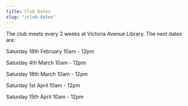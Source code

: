 ```yaml
---
title: Club Dates
slug: "/club-dates"
---
```


The club meets every 2 weeks at Victoria Avenue Library. The next dates are:

Saturday 18th February 10am - 12pm

Saturday 4th March 10am - 12pm

Saturday 18th March 10am - 12pm

Saturday 1st April 10am - 12pm

Saturday 15th April 10am - 12pm